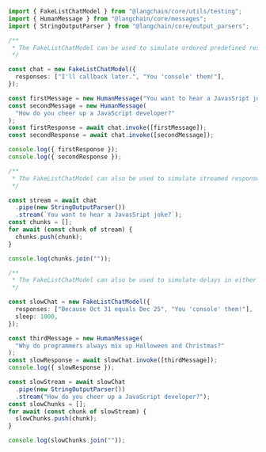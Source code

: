 ```typescript
import { FakeListChatModel } from "@langchain/core/utils/testing";
import { HumanMessage } from "@langchain/core/messages";
import { StringOutputParser } from "@langchain/core/output_parsers";

/**
 * The FakeListChatModel can be used to simulate ordered predefined responses.
 */

const chat = new FakeListChatModel({
  responses: ["I'll callback later.", "You 'console' them!"],
});

const firstMessage = new HumanMessage("You want to hear a JavasSript joke?");
const secondMessage = new HumanMessage(
  "How do you cheer up a JavaScript developer?"
);
const firstResponse = await chat.invoke([firstMessage]);
const secondResponse = await chat.invoke([secondMessage]);

console.log({ firstResponse });
console.log({ secondResponse });

/**
 * The FakeListChatModel can also be used to simulate streamed responses.
 */

const stream = await chat
  .pipe(new StringOutputParser())
  .stream(`You want to hear a JavasSript joke?`);
const chunks = [];
for await (const chunk of stream) {
  chunks.push(chunk);
}

console.log(chunks.join(""));

/**
 * The FakeListChatModel can also be used to simulate delays in either either synchronous or streamed responses.
 */

const slowChat = new FakeListChatModel({
  responses: ["Because Oct 31 equals Dec 25", "You 'console' them!"],
  sleep: 1000,
});

const thirdMessage = new HumanMessage(
  "Why do programmers always mix up Halloween and Christmas?"
);
const slowResponse = await slowChat.invoke([thirdMessage]);
console.log({ slowResponse });

const slowStream = await slowChat
  .pipe(new StringOutputParser())
  .stream("How do you cheer up a JavaScript developer?");
const slowChunks = [];
for await (const chunk of slowStream) {
  slowChunks.push(chunk);
}

console.log(slowChunks.join(""));
```